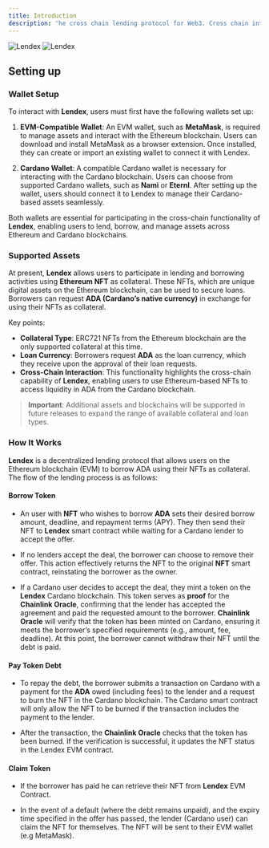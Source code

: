 ```yaml
---
title: Introduction
description: 'he cross chain lending protocol for Web3. Cross chain interoperability and liquidity growth. ⚡️ LEND your assets from ETH to ADA securely!'
---
```


<img
  className="block dark:hidden"
  src="/images/hero.png"
  alt="Lendex"
/>
<img
  className="hidden dark:block"
  src="/images/hero.png"
  alt="Lendex"
/>

## Setting up

### Wallet Setup

To interact with **Lendex**, users must first have the following wallets set up:

1. **EVM-Compatible Wallet**: An EVM wallet, such as **MetaMask**, is required to manage assets and interact with the Ethereum blockchain. Users can download and install MetaMask as a browser extension. Once installed, they can create or import an existing wallet to connect it with Lendex.

2. **Cardano Wallet**: A compatible Cardano wallet is necessary for interacting with the Cardano blockchain. Users can choose from supported Cardano wallets, such as **Nami** or **Eternl**. After setting up the wallet, users should connect it to Lendex to manage their Cardano-based assets seamlessly.

Both wallets are essential for participating in the cross-chain functionality of **Lendex**, enabling users to lend, borrow, and manage assets across Ethereum and Cardano blockchains.


### Supported Assets

At present, **Lendex** allows users to participate in lending and borrowing activities using **Ethereum NFT** as collateral. These NFTs, which are unique digital assets on the Ethereum blockchain, can be used to secure loans. Borrowers can request **ADA (Cardano’s native currency)** in exchange for using their NFTs as collateral.

Key points:
- **Collateral Type**: ERC721 NFTs from the Ethereum blockchain are the only supported collateral at this time.
- **Loan Currency**: Borrowers request **ADA** as the loan currency, which they receive upon the approval of their loan requests.
- **Cross-Chain Interaction**: This functionality highlights the cross-chain capability of **Lendex**, enabling users to use Ethereum-based NFTs to access liquidity in ADA from the Cardano blockchain.

> **Important**: Additional assets and blockchains will be supported in future releases to expand the range of available collateral and loan types.

### How It Works

**Lendex** is a decentralized lending protocol that allows users on the Ethereum blockchain (EVM) to borrow ADA using their NFTs as collateral. The flow of the lending process is as follows:

#### Borrow Token

- An user with **NFT** who wishes to borrow **ADA** sets their desired borrow amount, deadline, and repayment terms (APY). They then send their NFT to **Lendex** smart contract while waiting for a Cardano lender to accept the offer.

- If no lenders accept the deal, the borrower can choose to remove their offer. This action effectively returns the NFT to the original **NFT** smart contract, reinstating the borrower as the owner.

- If a Cardano user decides to accept the deal, they mint a token on the **Lendex** Cardano blockchain. This token serves as **proof** for the **Chainlink Oracle**, confirming that the lender has accepted the agreement and paid the requested amount to the borrower. **Chainlink Oracle** will verify that the token has been minted on Cardano, ensuring it meets the borrower’s specified requirements (e.g., amount, fee, deadline). At this point, the borrower cannot withdraw their NFT until the debt is paid.

#### Pay Token Debt

- To repay the debt, the borrower submits a transaction on Cardano with a payment for the **ADA** owed (including fees) to the lender and a request to burn the NFT in the Cardano blockchain. The Cardano smart contract will only allow the NFT to be burned if the transaction includes the payment to the lender.

- After the transaction, the **Chainlink Oracle** checks that the token has been burned. If the verification is successful, it updates the NFT status in the Lendex EVM contract.

#### Claim Token

- If the borrower has paid he can retrieve their NFT from **Lendex** EVM Contract.

- In the event of a default (where the debt remains unpaid), and the expiry time specified in the offer has passed, the lender (Cardano user) can claim the NFT for themselves. The NFT will be sent to their EVM wallet (e.g MetaMask).

